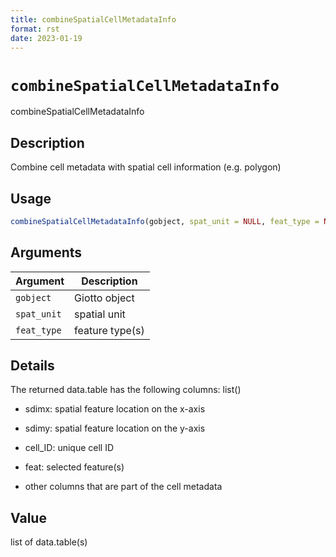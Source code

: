 ```yaml
--- 
title: combineSpatialCellMetadataInfo 
format: rst 
date: 2023-01-19 
--- 
```

# `combineSpatialCellMetadataInfo`

combineSpatialCellMetadataInfo


## Description

Combine cell metadata with spatial cell information (e.g. polygon)


## Usage

```r
combineSpatialCellMetadataInfo(gobject, spat_unit = NULL, feat_type = NULL)
```


## Arguments

Argument      |Description
------------- |----------------
`gobject`     |     Giotto object
`spat_unit`     |     spatial unit
`feat_type`     |     feature type(s)


## Details

The returned data.table has the following columns: list() 
   

*  sdimx: spatial feature location on the x-axis   

*  sdimy: spatial feature location on the y-axis   

*  cell_ID: unique cell ID   

*  feat: selected feature(s)   

*  other columns that are part of the cell metadata


## Value

list of data.table(s)


